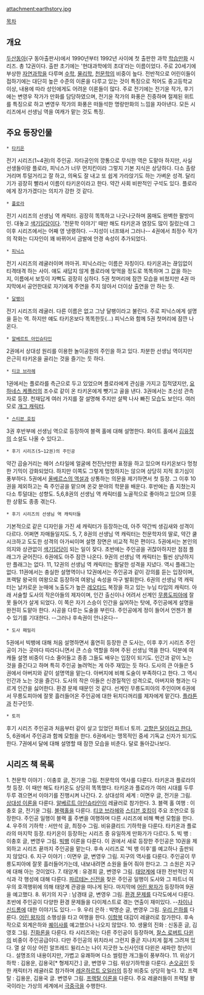 attachment:earthstory.jpg

[[목차]]

== 개요 ==
[[두산동아]](구 동아출판사)에서 1990년부터 1992년 사이에 첫 출판한 과학 [[학습만화]] 시리즈. 총 12권이다. 출판 초기에는 '현대과학에의 초대'라는 이름이었다. 주로 20세기에 부상한 [[자연과학]]을 다루며 [[수학]], [[물리학]], [[천문학]]의 비중이 높다. 전반적으로 어린이들이 접하기에는 대단히 높은 수준의 이론을 다루고 있는 것이 특징으로 적어도 중고등학교 이상, 내용에 따라 성인에게도 어려운 이론들이 많다. 주로 전기에는 전기윤 작가, 후기에는 변영우 작가가 만화를 담당하였으며, 전기윤 작가의 화풍은 진중하며 절제된 위트를 특징으로 하고 변영우 작가의 화풍은 떠들석한 명랑만화의 느낌을 자아낸다. 모든 시리즈에서 선생님 역을 여캐가 맡는 것도 특징.

== 주요 등장인물 ==

 * [[타키온]]
전기 시리즈(1~4권)의 주인공. 자타공인의 깡통으로 무식한 역은 도맡아 하지만, 사실 선생들이랑 플로라, 피닉스가 너무 먼치킨이라 그렇지 기본 지식은 상당하다. 다소 촐랑거리며 투덜거리고 잘 하고, 의욕도 잘 내고 또 쉽게 가라앉기도 하는 가벼운 성격. 달리기가 굉장히 빨라서 이름이 타키온이라고 한다. 약간 사회 비판적인 구석도 있다. 플로라에게 장가가겠다는 의지가 강한 것 같다.

 * [[플로라]]
전기 시리즈의 선생님 역 캐릭터. 굉장히 똑똑하고 나긋나긋하며 몸매도 완벽한 팔방미인. 대놓고 [[색기담당]]이다. '천문학 이야기' 때만 해도 타키온과 염장도 많이 질렀는데 그 이후 시리즈에서는 어째 영 냉랭하다. --지성이 너프돼서 그러나-- 4권에서 최정수 작가의 작화는 디자인이 꽤 바뀌어서 금발에 안경 속성이 추가되었다.

 * [[피닉스]]
전기 시리즈의 레귤러이며 까마귀. 피닉스라는 이름은 자칭이다. 타키온과는 끊임없이 티격태격 하는 사이. 얘도 새답지 않게 플로라에 맞먹을 정도로 똑똑하며 그 값을 하는지, 이름에서 보듯이 자뻑도 굉장히 심하다. 5권 첫머리에 잠깐 모습을 비쳤지만 4권 마지막에서 공언한대로 자기에게 주연을 주지 않아서 더이상 출연을 안 하는 듯.

 * [[달팽이]]
전기 시리즈의 레귤러. 다른 이름은 없고 그냥 달팽이라고 불린다. 주로 피닉스에게 설명을 듣는 역. 하지만 얘도 타키온보다 똑똑한듯(...) 피닉스와 함께 5권 첫머리에 잠깐 나온다.

 * [[알베르트 아인슈타인]]
2권에서 상대성 원리를 이용한 놀이공원의 주인을 하고 있다. 차분한 선생님 역이지만 은근히 타키온을 골리는 것을 즐기는 듯 하다.

 * [[티코 브라헤]]
1권에서는 플로라를 측근으로 두고 있었으며 플로라에게 관심을 가지고 집적댔지만, [[요하네스 케플러]]의 조수로 같이 온 타키온에게 뺏기고 골을 낸다. 3권에서는 초신성 관측자로 등장. 천재답게 여러 가지를 잘 설명해 주지만 살짝 나사 빠진 모습도 보인다. 여러모로 [[개그 캐릭터]].

 * [[스티븐 호킹]]
3권 후반부에 선생님 역으로 등장하여 블랙 홀에 대해 설명한다. 화이트 홀에서 [[김유정]]의 소설도 나올 수 있다고..

 * 후기 시리즈(5~12권)의 주인공
약간 곱슬거리는 헤어 스타일에 얼굴에 천진난만한 표정을 하고 있으며 타키온보다 멍청한 기믹이 강화되었다. 하지만 이쪽도 그렇게 멍청하지는 않으며 상당히 지적 호기심이 풍부하다. 5권에서 [[올베르스의 역설]]과 상통하는 의문을 제기하면서 첫 등장. 그 이후 10권을 제외하고는 죽 주인공을 맡으며 온갖 분야의 학문을 배운다. 후반에는 좀 지쳤는지 다소 투덜대는 성향도. 5,6,8권의 선생님 역 캐릭터를 노골적으로 좋아하고 있으며 므흣한 상황도 종종 겪는다.

 * 후기 시리즈의 선생님 역 캐릭터들
기본적으로 같은 디자인을 가진 세 캐릭터가 등장하는데, 아주 약간씩 생김새와 성격이 다르다. 어쩌면 자매들일지도.
5, 7, 8권의 선생님 역 캐릭터는 천문학자의 딸로, 약간 쿨시크하고 도도한 성격의 아가씨이며 설명 장면은 비교적 적은 편이다. 5권에서는 본인의 의지와 상관없이 [[색기담당]]이 되는 일이 잦다. 초반에는 주인공을 귀찮아하지만 점점 플래그가 굳어진다. 6권에도 아주 잠깐 나온다.
9권의 선생님 역 캐릭터는 훨씬 상냥하지만 플래그는 없다. 
11, 12권의 선생님 역 캐릭터는 활달한 성격을 지녔다. 역시 플래그는 없다. 11권에서는 충실한 설명역이나 12권에서는 주인공과 같이 강의를 듣는 입장이며, 프랙탈 왕국의 여왕으로 등장하여 여왕님 속성을 마구 발휘한다.
6권의 선생님 역 캐릭터는 날카로운 눈매에 노출도가 높은 [[레오타드]] 복장을 하고 있는 누님 타입의 캐릭터. 아래 서술할 도사의 작은아들의 제자이며, 인간 출신이나 어려서 선계인 [[무릉도원|무릉]][[유토피아|도피아]]에 잘못 들어가 살게 되었다. 이 쪽은 자기 스승이 인간을 싫어하는 탓에, 주인공에게 설명을 완전히 도맡아 한다. 시공을 다루는 도술을 부린다. 주인공에게 정이 들어서 언젠가 볼 수 있기를 기대한다. --그러나 후속권이 안나온다--

 * 도사 패밀리
5권에서 빅뱅에 대해 처음 설명하면서 홀연히 등장한 큰 도사는, 이후 후기 시리즈 주인공이 가는 곳마다 따라다니면서 큰 스승 역할을 하며 주된 선생님 역을 한다. 덕분에 여캐들 설명 비중이 다소 줄어들고 종종 그들도 배우는 입장이 되기도. 인간과 같이 노는 것을 즐긴다고 하며 특히 주인공 놀려먹는 게 아주 재밌는 듯 하다.
도사의 큰 아들은 5권에서 아버지와 같이 설명역을 맡는다. 아버지에 비해 도술이 부족하다고 한다. 그 역시 인간과 노는 것을 즐긴다.
도사의 작은 아들은 신경질적인 성격으로, 아버지와 형과는 다르게 인간을 싫어한다. 환경 문제 때문인 것 같다. 선계인 무릉도피아의 주인이며 6권에서 무릉도피아에 잘못 흘러들어온 주인공에 대한 뒤치다꺼리를 제자에게 맡긴다. [[플라톤]]과 친구인듯.

 * 토끼
후기 시리즈 주인공과 처음부터 같이 살고 있었던 파트너 토끼. [[달토끼|고향은 달이라고 한다.]] 5, 6권에서 주인공과 함께 모험을 한다. 6권에서는 맹목적인 중세 기독교 신자가 되기도 한다. 7권에서 달에 대해 설명할 때 잠깐 모습을 비춘다. 달로 돌아갔나보다.

== 시리즈 책 목록 ==
1. 천문학 이야기 : 이충호 글, 전기윤 그림. 천문학의 역사를 다룬다. 타키온과 플로라의 첫 등장. 이 때만 해도 타키온도 상당히 똑똑했다. 타키온과 플로라가 여러 시대를 두루두루 겪으면서 이야기를 진행시켜 나간다.
2. 상대성의 세계 : 이면우 글, 전기윤 그림. [[상대성 이론]]을 다룬다. [[알베르트 아인슈타인]]이 레귤러로 참가한다.
3. 블랙 홀 여행 : 이충호 글, 전기윤 그림. [[블랙홀]]을 다룬다. [[티코 브라헤]]와 [[스티븐 호킹]]이 주요 조연으로 등장한다. 주인공 일행이 블랙 홀 주변을 여행하며 다른 시리즈에 비해 빡센 모험을 한다.
4. 우주의 기하학 : 서만석 글, 최정수 그림. 비유클리드 기하학을 다룬다. 타키온과 플로라의 마지막 등장. 타키온이 등장하는 시리즈 중 유일하게 만화가가 다르다.
5. 빅 뱅 : 이충호 글, 변영우 그림. [[빅뱅]] 이론을 다룬다. 이 권에서 새로 등장한 주인공은 10권을 제외하고 시리즈 끝까지 주인공을 맡는다. 후속 시리즈로 '빅 뱅 이후'를 예고하나 출판되지 않았다.
6. 지구 이야기 : 이면우 글, 변영우 그림. 지구의 역사를 다룬다. 주인공이 무릉도피아에 잘못 흘러들어가는데, 내보내려면 소원을 들어 줘야 한다고. 그 소원은 지구에 대해 아는 것이었다.
7. 태양계 : 유경희 글, 변영우 그림. [[태양계]]에 대한 전반적인 지식과 각 행성에 대해 다룬다. [[파르테논 신전]]을 찾은 주인공 일행이 도사와 그 파트너 여우의 호객행위에 의해 태양계 관광을 떠나게 된다. 마지막에 [[어린 왕자]]가 등장하여 9권을 예고했다.
8. 위기의 지구 : 남경태 글, 변영우 그림. [[환경 문제]]를 다각도에서 다룬다. 초반에 주인공이 다양한 환경 문제들을 다이제스트로 겪는 연출이 재미있다. --[[차이나 신드롬]]에 대한 이야기도 있다.--
9. 우리 은하 : 박명순 글, 변영우 그림. [[우리 은하]]를 다룬다. [[어린 왕자]]의 소행성을 타고 여행을 한다. [[이항복]] 대감이 레귤러로 참가한다. 후속작으로 외계은하와 [[퀘이사]]를 예고했으나 나오지 않았다.
10. 생물의 진화 : 신동훈 글, 김영호 그림. [[진화론]]을 다룬다. 타 시리즈와는 다른 주인공이 등장하며, [[찰스 로버트 다윈]]의 비중이 주인공급이다. 다만 주인공의 위치라서 그런지 줄곧 지나치게 젊게 그려져 있다. 열 살 이상 어린 알프레드 윌리스는 나이 지긋한 노신사인데 다윈은 새파란 청년이다.. 설명조의 내용이지만, 가볍고 유쾌하며 다소 썰렁한 개그들이 풍부하다.
11. 위상기하학 : 김용운, 김용국[* 형제지간.] 글, 변영우 그림. 위상기하학을 다룬다. [[손오공]]인 듯한 캐릭터가 레귤러로 참가하며 [[레온하르트 오일러]]의 등장 비중도 상당히 높다.
12. 프랙탈 : 김용운, 김용국 글. 변영우 그림. [[프랙탈 이론]]을 다룬다. 주요 레귤러들이 프랙탈 왕국이라는 가상의 세계에서 [[극중극]]을 수행한다.
